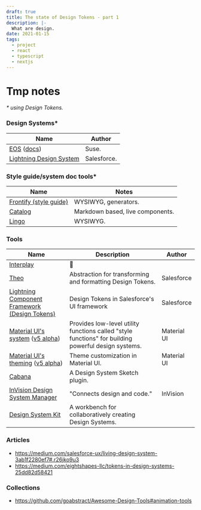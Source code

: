 ```yaml
---
draft: true
title: The state of Design Tokens - part 1
description: |-
  What are design.
date: 2021-01-15
tags:
  - project
  - react
  - typescript
  - nextjs
---
```


# Tmp notes

_* using Design Tokens._

### Design Systems*

| Name | Author |
| ---- | ------ |
| [EOS](https://www.eosdesignsystem.com/) ([docs](https://suse.eosdesignsystem.com/)) | Suse.
| [Lightning Design System](https://www.lightningdesignsystem.com/design-tokens/) | Salesforce.

### Style guide/system doc tools*

| Name | Notes |
| ---- | ----- |
| [Frontify (style guide)](https://www.frontify.com/en/styleguide/) | WYSIWYG, generators.
| [Catalog](https://www.catalog.style/) | Markdown based, live components.
| [Lingo](https://www.lingoapp.com/) | WYSIWYG.

### Tools

| Name | Description | Author |
| ---- | ----------- | ------ |
| [Interplay](https://interplayapp.com/) | 🤯
| [Theo](https://github.com/salesforce-ux/theo) | Abstraction for transforming and formatting Design Tokens. | Salesforce
| [Lightning Component Framework (Design Tokens)](https://developer.salesforce.com/docs/atlas.en-us.lightning.meta/lightning/tokens_intro.htm) | Design Tokens in Salesforce's UI framework | Salesforce
| [Material UI's system](https://material-ui.com/system/basics/) ([v5 alpha](https://next--material-ui.netlify.app/system/basics/)) | Provides low-level utility functions called "style functions" for building powerful design systems. | Material UI
| [Material UI's theming](https://material-ui.com/customization/theming/) ([v5 alpha](https://next--material-ui.netlify.app/customization/theming/)) | Theme customization in Material UI. | Material UI
| [Cabana](https://cabanadesignsystem.com/) | A Design System Sketch plugin.
| [InVision Design System Manager](https://www.invisionapp.com/design-system-manager/) | "Connects design and code." | InVision
| [Design System Kit](https://rundsk.com/) | A workbench for collaboratively creating Design Systems.

### Articles

- https://medium.com/salesforce-ux/living-design-system-3ab1f2280ef7#.r26jko9u3
- https://medium.com/eightshapes-llc/tokens-in-design-systems-25dd82d58421

### Collections

- https://github.com/goabstract/Awesome-Design-Tools#animation-tools
